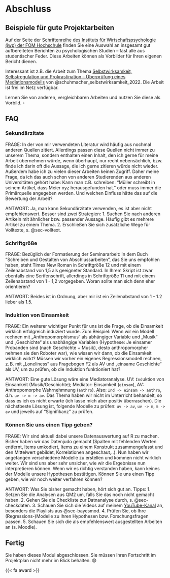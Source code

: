 # Abschluss


## Beispiele für gute Projektarbeiten {#sec-beispiele-projektarbeiten}


Auf der Seite der [Schriftenreihe des Instituts für Wirtschaftspsychologie (iwp) der FOM Hochschule](https://forschung.fom.de/forschung/institute/iwp/publikationen.html#!acc=iwp-schriftenreihe/accid=18799) finden Sie eine Auswahl an insgesamt gut aufbereiteten Berichten zu psychologischen Studien -- fast alle aus studentischer Feder.
Diese Arbeiten können als Vorbilder für Ihren eigenen Bericht dienen.


Interessant ist z.B. die Arbeit zum Thema [Selbstwirksamkeit, Selbstregulation und Prokrastination – Überprüfung eines Mediationsmodells](https://forschung.fom.de/fileadmin/fom/forschung/iwp/Schriftenreihe/FOM-Forschung-iwp-Schriftenreihe-Band-11-Schuhmacher-Beatrice-Prokastination-2022.pdf) von @schuhmacher_selbstwirksamkeit_2022. Die Arbeit ist frei im Netz verfügbar.


:::{callout-tip}
Lernen Sie von anderen, vergleichbaren Arbeiten und nutzen Sie diese als Vorbild. $\square$
:::



## FAQ


### Sekundärzitate

FRAGE: In der von mir verwendeten Literatur wird häufig aus nochmal anderen Quellen zitiert. Allerdings passen diese Quellen nicht immer zu unserem Thema, sondern enthalten einen Inhalt, den ich gerne für meine Arbeit übernehmen würde, wenn überhaupt, nur recht nebensächlich, bzw. finde ich darin oft die Aussage, die ich gerne zitieren würde nicht wieder. Außerdem habe ich zu vielen dieser Arbeiten keinen Zugriff. Daher meine Frage, da ich das auch schon von anderen Studierenden aus anderen Universitäten gehört habe: Kann man z.B. schreiben: "Müller schreibt in seinem Artikel, dass Meier xyz herausgefunden hat." oder muss immer die Primärquelle angegeben werden. Und welchen Einfluss hätte das auf die Bewertung der Arbeit?

ANTWORT: Ja, man kann Sekundärzitate verwenden, es ist aber nicht empfehlenswert. Besser sind zwei Strategien: 1. Suchen Sie nach anderen Artikeln mit ähnlicher bzw. passender Aussage. Häufig gibt es mehrere Artikel zu einem Thema. 2. Erschließen Sie sich zusätzliche Wege für Volltexte, s. @sec-volltext.

### Schriftgröße

FRAGE: Bezüglich der Formatierung der Seminararbeit: In dem Buch "Schreiben und Gestalten von Abschlussarbeiten", das Sie uns empfohlen haben, steht Times New Roman in Schriftgröße 12 und mit einem Zeilenabstand von 1,5 als geeigneter Standard. In Ihrem Skript ist zwar ebenfalls eine Serifenschrift, allerdings in Schriftgröße 11 und mit einem Zeilenabstand von 1 - 1,2 vorgegeben. Woran sollte man sich denn eher orientieren?

ANTWORT: Beides ist in Ordnung, aber mir ist ein Zeilenabstand von 1 - 1.2 lieber als 1.5.


### Induktion von Einsamkeit

FRAGE: Ein weiterer wichtiger Punkt für uns ist die Frage, ob die Einsamkeit wirklich erfolgreich induziert wurde. Zum Beispiel: Wenn wir ein Modell rechnen mit „Anthropomorphismus“ als abhängiger Variable und „Musik“ und „Geschichte“ als unabhängige Variablen (Hypothese: Je einsamer Probanden sind (nach Geschichte + Musik), desto anthropomorpher nehmen sie den Roboter war), wie wissen wir dann, ob die Einsamkeit wirklich wirkt? Müssen wir vorher ein eigenes Regressionsmodell rechnen, z. B. mit „Loneliness“ aus Fragebogen F2 als AV und „einsame Geschichte“ als UV, um zu prüfen, ob die Induktion funktioniert hat?

ANTWORT: Eine gute Lösung wäre eine Mediatoranalyse. UV: `Ind`uktion von Einsamkeit (Musik/Geschichte); Mediator: Einsamkeit (`einsam`), AV: Anthropomorphe Wahrnehmnung (`anthro`). Also: `Ind -> einsam -> anthro`, d.h. `uv -> m -> av`. Das Thema haben wir nicht im Unterricht behandelt, so dass es ich es nicht erwarte (ich lasse mich aber positiv überraschen). Die nächstbeste Lösung ist, folgende Modelle zu prüfen: `uv -> av`, `uv -> m`, `m -> av` und jeweils auf "Signifikanz" zu prüfen.


### Können Sie uns einen Tipp geben?

FRAGE: Wir sind aktuell dabei unsere Datenauswertung auf R zu machen. Bisher haben wir das Datenjudo gemacht (Spalten mit fehlenden Werten entfernt, Items umkodiert, Items zu einem Konstrukt zusammengefasst und den Mittelwert gebildet, Korrelationen  angeschaut,..). Nun haben wir angefangen verschiedene Modelle zu erstellen und kommen nicht wirklich weiter. Wir sind uns aber sehr unsicher, wie wir die Ergebnisse nun interpretieren können. Wenn wir es richtig verstanden haben, kann keines der Modelle unsere  Hypothesen bestätigen. Können Sie uns einen Tipp geben, wie wir noch weiter verfahren können?

ANTWORT: Was Sie bisher gemacht haben, hört sich gut an. Tipps: 1. Setzen Sie die Analysen aus QM2 um, falls Sie das noch nicht gemacht haben. 2. Gehen Sie die Checkliste zur Datnanalyse durch, s. @sec-checkdaten. 3. Schauen Sie sich die Videos auf meinem [YouTube-Kanal](https://www.youtube.com/@sebastiansauerstatistics) an, besonders die Playlists aus @sec-bayesmod. 4. Prüfen Sie, ob Ihre (Regressions-)Modelle zu Ihren Hypothesen bzw. Forschungsfragen passen. 5. Schauen Sie sich die als empfehlenswert ausgestellten Arbeiten an (s. Moodle).



## Fertig

Sie haben dieses Modul abgeschlossen. 
Sie müssen Ihren Fortschritt im Projektplan nicht mehr im Blick behalten. 😄 
 
{{< fa award >}}                      
 
 
 






